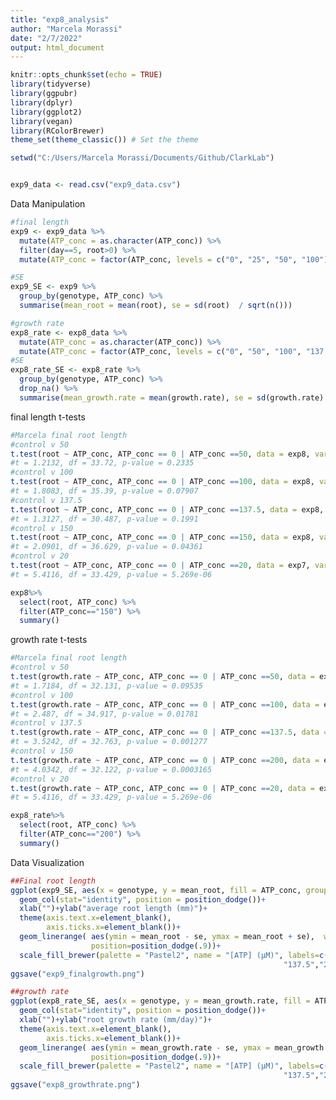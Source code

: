 ```yaml
---
title: "exp8_analysis"
author: "Marcela Morassi"
date: "2/7/2022"
output: html_document
---
```



```r
knitr::opts_chunk$set(echo = TRUE)
library(tidyverse)
library(ggpubr)
library(dplyr)
library(ggplot2)
library(vegan)
library(RColorBrewer)
theme_set(theme_classic()) # Set the theme

setwd("C:/Users/Marcela Morassi/Documents/Github/ClarkLab")


exp9_data <- read.csv("exp9_data.csv")
```

Data Manipulation
```r
#final length
exp9 <- exp9_data %>% 
  mutate(ATP_conc = as.character(ATP_conc)) %>% 
  filter(day==5, root>0) %>% 
  mutate(ATP_conc = factor(ATP_conc, levels = c("0", "25", "50", "100")))

#SE
exp9_SE <- exp9 %>% 
  group_by(genotype, ATP_conc) %>% 
  summarise(mean_root = mean(root), se = sd(root)  / sqrt(n()))

#growth rate
exp8_rate <- exp8_data %>% 
  mutate(ATP_conc = as.character(ATP_conc)) %>% 
  mutate(ATP_conc = factor(ATP_conc, levels = c("0", "50", "100", "137.5", "200")))
#SE
exp8_rate_SE <- exp8_rate %>% 
  group_by(genotype, ATP_conc) %>% 
  drop_na() %>% 
  summarise(mean_growth.rate = mean(growth.rate), se = sd(growth.rate)  / sqrt(n()))
```

final length t-tests
```r
#Marcela final root length
#control v 50
t.test(root ~ ATP_conc, ATP_conc == 0 | ATP_conc ==50, data = exp8, var.equal=FALSE, conf.level=0.95)
#t = 1.2132, df = 33.72, p-value = 0.2335
#control v 100
t.test(root ~ ATP_conc, ATP_conc == 0 | ATP_conc ==100, data = exp8, var.equal=FALSE, conf.level=0.95)
#t = 1.8083, df = 35.39, p-value = 0.07907
#control v 137.5
t.test(root ~ ATP_conc, ATP_conc == 0 | ATP_conc ==137.5, data = exp8, var.equal=FALSE, conf.level=0.95)
#t = 1.3127, df = 30.487, p-value = 0.1991
#control v 150
t.test(root ~ ATP_conc, ATP_conc == 0 | ATP_conc ==150, data = exp8, var.equal=FALSE, conf.level=0.95)
#t = 2.0901, df = 36.629, p-value = 0.04361
#control v 20
t.test(root ~ ATP_conc, ATP_conc == 0 | ATP_conc ==20, data = exp7, var.equal=FALSE, conf.level=0.95)
#t = 5.4116, df = 33.429, p-value = 5.269e-06

exp8%>% 
  select(root, ATP_conc) %>% 
  filter(ATP_conc=="150") %>% 
  summary()


```


growth rate t-tests
```r
#Marcela final root length
#control v 50
t.test(growth.rate ~ ATP_conc, ATP_conc == 0 | ATP_conc ==50, data = exp8, var.equal=FALSE, conf.level=0.95)
#t = 1.7184, df = 32.131, p-value = 0.09535
#control v 100
t.test(growth.rate ~ ATP_conc, ATP_conc == 0 | ATP_conc ==100, data = exp8, var.equal=FALSE, conf.level=0.95)
#t = 2.487, df = 34.917, p-value = 0.01781
#control v 137.5
t.test(growth.rate ~ ATP_conc, ATP_conc == 0 | ATP_conc ==137.5, data = exp8, var.equal=FALSE, conf.level=0.95)
#t = 3.5242, df = 32.763, p-value = 0.001277
#control v 150
t.test(growth.rate ~ ATP_conc, ATP_conc == 0 | ATP_conc ==200, data = exp8, var.equal=FALSE, conf.level=0.95)
#t = 4.0342, df = 32.122, p-value = 0.0003165
#control v 20
t.test(growth.rate ~ ATP_conc, ATP_conc == 0 | ATP_conc ==20, data = exp7, var.equal=FALSE, conf.level=0.95)
#t = 5.4116, df = 33.429, p-value = 5.269e-06

exp8_rate%>% 
  select(root, ATP_conc) %>% 
  filter(ATP_conc=="200") %>% 
  summary()


```



Data Visualization
```r


##Final root length
ggplot(exp9_SE, aes(x = genotype, y = mean_root, fill = ATP_conc, group = factor (ATP_conc)), col=palette) +
  geom_col(stat="identity", position = position_dodge())+
  xlab("")+ylab("average root length (mm)")+
  theme(axis.text.x=element_blank(),
        axis.ticks.x=element_blank())+
  geom_linerange( aes(ymin = mean_root - se, ymax = mean_root + se),  width=.2,
                  position=position_dodge(.9))+
  scale_fill_brewer(palette = "Pastel2", name = "[ATP] (µM)", labels=c("Control", "25", "50","100",
                                                             "137.5","200"))
ggsave("exp9_finalgrowth.png")

##growth rate
ggplot(exp8_rate_SE, aes(x = genotype, y = mean_growth.rate, fill = ATP_conc, group = factor (ATP_conc)), col=palette) +
  geom_col(stat="identity", position = position_dodge())+
  xlab("")+ylab("root growth rate (mm/day)")+
  theme(axis.text.x=element_blank(),
        axis.ticks.x=element_blank())+
  geom_linerange( aes(ymin = mean_growth.rate - se, ymax = mean_growth.rate + se),  width=.2,
                  position=position_dodge(.9))+
  scale_fill_brewer(palette = "Pastel2", name = "[ATP] (µM)", labels=c("Control", "50","100",
                                                             "137.5","200"))
ggsave("exp8_growthrate.png")
```




